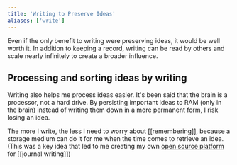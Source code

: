 ```yaml
---
title: 'Writing to Preserve Ideas'
aliases: ['write']
---
```


Even if the only benefit to writing were preserving ideas, it would be well worth it. In addition to keeping a record, writing can be read by others and scale nearly infinitely to create a broader influence.

## Processing and sorting ideas by writing

Writing also helps me process ideas easier. It's been said that the brain is a processor, not a hard drive. By persisting important ideas to RAM (only in the brain) instead of writing them down in a more permanent form, I risk losing an idea.

The more I write, the less I need to worry about [[remembering]], because a storage medium can do it for me when the time comes to retrieve an idea. (This was a key idea that led to me creating my own [open source platform](https://github.com/gillkyle/sol-journal) for [[journal writing]])
